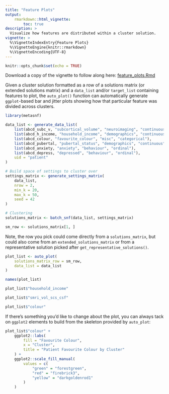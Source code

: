 ```yaml
---
title: "Feature Plots"
output:
    rmarkdown::html_vignette:
        toc: true
description: >
  Visualize how features are distributed within a cluster solution.
vignette: >
  %\VignetteIndexEntry{Feature Plots}
  %\VignetteEngine{knitr::rmarkdown}
  %\VignetteEncoding{UTF-8}
---
```


```r
knitr::opts_chunk$set(echo = TRUE)
```

Download a copy of the vignette to follow along here: [feature_plots.Rmd](https://raw.githubusercontent.com/BRANCHlab/metasnf/main/vignettes/feature_plots.Rmd)

Given a cluster solution formatted as a row of a solutions matrix (or extended solutions matrix) and a `data_list` and/or `target_list` containing features to plot, the `auto_plot()` function can automatically generate `ggplot`-based bar and jitter plots showing how that particular feature was divided across clusters.

```r
library(metasnf)

data_list <- generate_data_list(
    list(abcd_subc_v, "subcortical_volume", "neuroimaging", "continuous"),
    list(abcd_h_income, "household_income", "demographics", "continuous"),
    list(abcd_colour, "favourite_colour", "misc", "categorical"),
    list(abcd_pubertal, "pubertal_status", "demographics", "continuous"),
    list(abcd_anxiety, "anxiety", "behaviour", "ordinal"),
    list(abcd_depress, "depressed", "behaviour", "ordinal"),
    uid = "patient"
)

# Build space of settings to cluster over
settings_matrix <- generate_settings_matrix(
    data_list,
    nrow = 2,
    min_k = 20,
    max_k = 50,
    seed = 42
)

# Clustering
solutions_matrix <- batch_snf(data_list, settings_matrix)

sm_row <- solutions_matrix[1, ]
```

Note, the row you pick could come directly from a `solutions_matrix`, but could also come from an `extended_solutions_matrix` or from a representative solution picked after `get_representative_solutions()`.

```r
plot_list <- auto_plot(
    solutions_matrix_row = sm_row,
    data_list = data_list
)

names(plot_list)

plot_list$"household_income"

plot_list$"smri_vol_scs_csf"

plot_list$"colour"
```

If there's something you'd like to change about the plot, you can always tack on `ggplot2` elements to build from the skeleton provided by `auto_plot`:

```r
plot_list$"colour" +
    ggplot2::labs(
        fill = "Favourite Colour",
        x = "Cluster",
        title = "Patient Favourite Colour by Cluster"
    ) +
    ggplot2::scale_fill_manual(
        values = c(
            "green" = "forestgreen",
            "red" = "firebrick3",
            "yellow" = "darkgoldenrod1"
        )
    )
```
